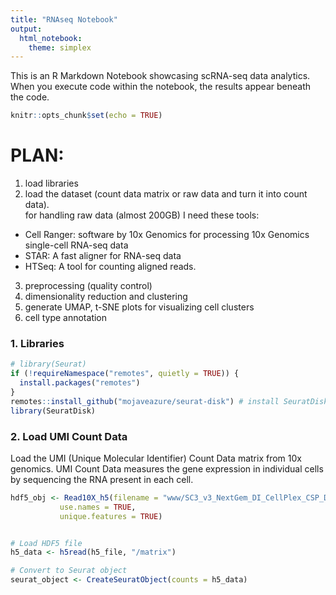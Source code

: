 ```yaml
---
title: "RNAseq Notebook"
output:
  html_notebook:
    theme: simplex
---
```


This is an R Markdown Notebook showcasing scRNA-seq data analytics.  
When you execute code within the notebook, the results appear beneath the code.

```r
knitr::opts_chunk$set(echo = TRUE)
```

# PLAN:  
1. load libraries 
2. load the dataset (count data matrix or raw data and turn it into count data).  
for handling raw data (almost 200GB) I need these tools:  
- Cell Ranger: software by 10x Genomics for processing 10x Genomics single-cell RNA-seq data
- STAR: A fast aligner for RNA-seq data
- HTSeq: A tool for counting aligned reads.
3. preprocessing (quality control)
4. dimensionality reduction and clustering
5. generate UMAP, t-SNE plots for visualizing cell clusters
6. cell type annotation


### 1. Libraries
```r
# library(Seurat)
if (!requireNamespace("remotes", quietly = TRUE)) {
  install.packages("remotes")
}
remotes::install_github("mojaveazure/seurat-disk") # install SeuratDisk package from GitHub
library(SeuratDisk)
```

  
### 2. Load UMI Count Data
Load the UMI (Unique Molecular Identifier) Count Data matrix from 10x genomics.
UMI Count Data measures the gene expression in individual cells by sequencing the RNA present in each cell.
```r
hdf5_obj <- Read10X_h5(filename = "www/SC3_v3_NextGem_DI_CellPlex_CSP_DTC_Sorted_30K_Multiplex_count_raw_feature_bc_matrix.h5",
           use.names = TRUE,
           unique.features = TRUE)


# Load HDF5 file
h5_data <- h5read(h5_file, "/matrix")

# Convert to Seurat object
seurat_object <- CreateSeuratObject(counts = h5_data)
                   
```












